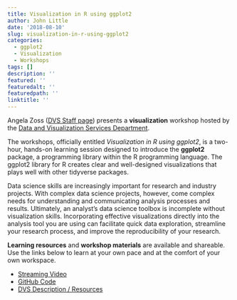 ```yaml
---
title: Visualization in R using ggplot2
author: John Little
date: '2018-08-10'
slug: visualization-in-r-using-ggplot2
categories:
  - ggplot2
  - Visualization
  - Workshops
tags: []
description: ''
featured: ''
featuredalt: ''
featuredpath: ''
linktitle: ''
---
```


Angela Zoss ([DVS Staff page](https://library.duke.edu/data/about/staff)) presents a **visualization** workshop hosted by the [Data and Visualization Services Department](https://library.duke.edu/data/).

The workshops, officially entitled *Visualization in R using ggplot2*, is a two-hour, hands-on learning session designed to introduce the **ggplot2** package, a programming library within the R programming language.  The ggplot2 library for R creates clear and well-designed visualizations  that plays well with other tidyverse packages. 

Data science skills are increasingly important for research and industry projects.  With complex data science projects, however, come complex needs for understanding and communicating analysis processes and results.  Ultimately, an analyst's data science toolbox is incomplete without visualization skills.  Incorporating effective visualizations directly into the analysis tool you are using can facilitate quick data exploration, streamline your research process, and improve the reproducibility of your research.

**Learning resources** and **workshop materials** are available and shareable.  Use the links below to learn at your own pace and at the comfort of your own workspace.  

- [Streaming Video](https://library.capture.duke.edu/Panopto/Pages/Viewer.aspx?id=d7516f8a-1d1c-42d9-ad66-6534ffaec690)
- [GitHub Code](https://github.com/amzoss/ggplot2-F17)
- [DVS Description / Resources](http://duke.libcal.com/event/3442555)
